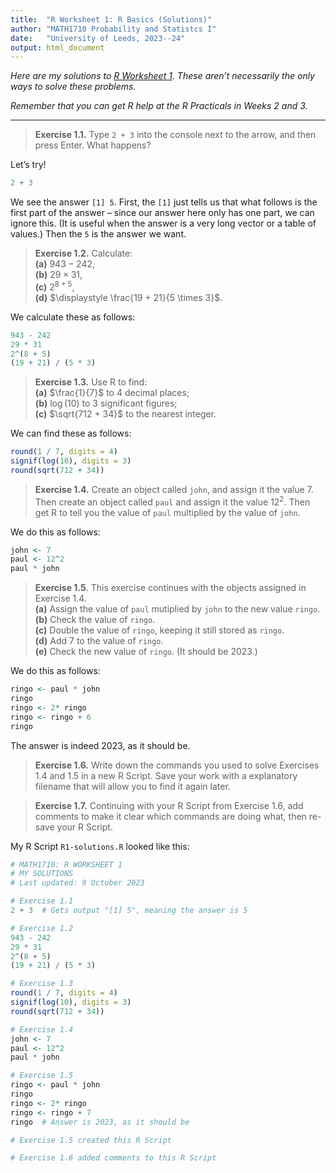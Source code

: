 ```yaml
---
title:  "R Worksheet 1: R Basics (Solutions)"
author: "MATH1710 Probability and Statistcs I"
date:   "University of Leeds, 2023--24"
output: html_document
---
```


*Here are my solutions to [R Worksheet 1](R1.html). These aren't necessarily the only ways to solve these problems.*

*Remember that you can get R help at the R Practicals in Weeks 2 and 3.*

---

> **Exercise 1.1.** Type `2 + 3` into the console next to the arrow, and then press Enter. What happens?

Let's try!

```r
2 + 3
```

We see the answer `[1] 5`. First, the `[1]` just tells us that what follows is the first part of the answer -- since our answer here only has one part, we can ignore this. (It is useful when the answer is a very long vector or a table of values.) Then the `5` is the answer we want.

> **Exercise 1.2.** Calculate:\
**(a)** $943 - 242$,\
**(b)** $29 \times 31$,\
**(c)** $2^{8+5}$,\
**(d)** $\displaystyle \frac{19 + 21}{5 \times 3}$.

We calculate these as follows:

```r
943 - 242
29 * 31
2^(8 + 5)
(19 + 21) / (5 * 3)
```

> **Exercise 1.3.** Use R to find:\
**(a)** $\frac{1}{7}$ to 4 decimal places;\
**(b)** $\log(10)$ to 3 significant figures;\
**(c)** $\sqrt{712 + 34}$ to the nearest integer.

We can find these as follows:

```r
round(1 / 7, digits = 4)
signif(log(10), digits = 3)
round(sqrt(712 + 34))
```

> **Exercise 1.4.** Create an object called `john`, and assign it the value 7. Then create an object called `paul` and assign it the value $12^2$. Then get R to tell you the value of `paul` multiplied by the value of `john`.

We do this as follows:

```r
john <- 7
paul <- 12^2
paul * john
```

> **Exercise 1.5**. This exercise continues with the objects assigned in Exercise 1.4.\
**(a)** Assign the value of `paul` mutiplied by `john` to the new value `ringo`.\
**(b)** Check the value of `ringo`.\
**(c)** Double the value of `ringo`, keeping it still stored as `ringo`.\
**(d)** Add 7 to the value of `ringo`.\
**(e)** Check the new value of `ringo`. (It should be 2023.)

We do this as follows:

```r
ringo <- paul * john
ringo
ringo <- 2* ringo
ringo <- ringo + 6
ringo
```

The answer is indeed 2023, as it should be.

> **Exercise 1.6.** Write down the commands you used to solve Exercises 1.4 and 1.5 in a new R Script. Save your work with a explanatory filename that will allow you to find it again later.

> **Exercise 1.7.** Continuing with your R Script from Exercise 1.6, add comments to make it clear which commands are doing what, then re-save your R Script.

My R Script `R1-solutions.R` looked like this:

```r
# MATH1710: R WORKSHEET 1
# MY SOLUTIONS
# Last updated: 9 October 2023

# Exercise 1.1
2 + 3  # Gets output "[1] 5", meaning the answer is 5

# Exercise 1.2
943 - 242
29 * 31
2^(8 + 5)
(19 + 21) / (5 * 3)

# Exercise 1.3
round(1 / 7, digits = 4)
signif(log(10), digits = 3)
round(sqrt(712 + 34))

# Exercise 1.4
john <- 7
paul <- 12^2
paul * john

# Exercise 1.5
ringo <- paul * john
ringo
ringo <- 2* ringo
ringo <- ringo + 7
ringo  # Answer is 2023, as it should be

# Exercise 1.5 created this R Script

# Exercise 1.6 added comments to this R Script
```